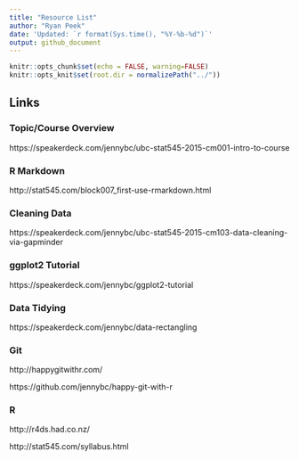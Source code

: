 ```yaml
---
title: "Resource List"
author: "Ryan Peek"
date: 'Updated: `r format(Sys.time(), "%Y-%b-%d")`'
output: github_document
---
```


```r
knitr::opts_chunk$set(echo = FALSE, warning=FALSE)
knitr::opts_knit$set(root.dir = normalizePath("../"))
```

## Links

### Topic/Course Overview

https://speakerdeck.com/jennybc/ubc-stat545-2015-cm001-intro-to-course

### R Markdown
http://stat545.com/block007_first-use-rmarkdown.html

### Cleaning Data

https://speakerdeck.com/jennybc/ubc-stat545-2015-cm103-data-cleaning-via-gapminder

### ggplot2 Tutorial

https://speakerdeck.com/jennybc/ggplot2-tutorial

### Data Tidying

https://speakerdeck.com/jennybc/data-rectangling

### Git

http://happygitwithr.com/

https://github.com/jennybc/happy-git-with-r

### R

http://r4ds.had.co.nz/

http://stat545.com/syllabus.html

